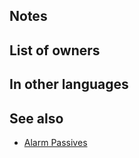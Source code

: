 {{Weapon Infobox
|tagid=SID_イリア傭兵騎士の槍
|intID=3629
|image=wep_lc149
|exclusive=1
|weaponType=Lance
|cost=400
|might=16
|range=1
|cooldown=-1
|effect=Accelerates Special trigger (cooldown count-1). At start of turn, if number of allies adjacent to unit ≤ 2, grants【Dodge】and "neutralizes foe's bonuses during combat" to unit and support partners within 2 spaces of unit for 1 turn. If number of allies adjacent to unit ≤ 1, grants Atk/Spd/Def/Res+5 to unit during combat and deals damage = 15% of foe's Atk, including when dealing damage with a Special triggered before combat.<br><br>【Dodge】<br>If unit's Spd > foe's Spd, reduces damage from attacks during combat and from area-of-effect Specials (excluding Røkkr area-of-effect Specials) by percentage = difference between stats × 4 (max 40%).
|required=Silver Lance
|properties=random_owner
}}
==Notes==
{{Dodge}}
{{Neutralize Bonuses}}
{{SupportPartner|effect={{SEt|Dodge}} and {{SEt|Neutralize Bonuses}} to unit's support partner}}
{{Temporary buffs}}
{{DamageBoost}}
==List of owners==
{{Skill Hero List}}
==In other languages==
{{OtherLanguages
|japanese=イリア傭兵騎士の槍
|german=Ilia-Söldnerlanze
|spanishEU=Lanza iliana
|spanishLA=Lanza iliana
|french=Lance merc. d'Ilia
|italian=Lancia di Ilia
|chineseTW=伊利亞傭兵騎士之槍
|portuguese=Lança de Ilia
}}
==See also==
{{See also skills|cond=(Description LIKE '%【Dodge】%' OR Description LIKE '%"neutralizes foe_s bonuses during combat%' OR Description LIKE '%deals damage =%of foe_s Atk%' OR Description LIKE '%number of allies adjacent to unit ≤%') AND Exclusive='1'}}
* [[Skill families/C Passives#Alarm|Alarm Passives]]
{{Weapons Navbox}}